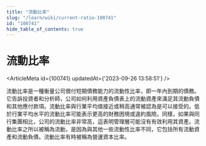 ```yaml
---
title: "流動比率"
slug: "/learn/wiki/current-ratio-100741"
id: "100741"
hide_table_of_contents: true
---
```



# 流動比率

<ArticleMeta id={100741} updatedAt={'2023-09-26 13:58:51'} />
<div className='border-solid border-b border-t-0 my-4 border-[var(--ifm-color-gray-300)]' />

流動比率是一種衡量公司償付短期債務能力的流動性比率，即一年內到期的債務。它告訴投資者和分析師，公司如何利用資產負債表上的流動資產來滿足其流動負債和其他應付款項。流動比率與行業平均值接近或稍高通常被認為是可以接受的。低於行業平均水平的流動比率可能表示更高的財務困境或違約風險。同樣，如果與同行集團相比，公司的流動比率非常高，這表明管理層可能沒有有效利用其資產。流動比率之所以被稱為流動，是因為與其他一些流動性比率不同，它包括所有流動資產和流動負債。流動比率有時被稱為營運資本比率。
